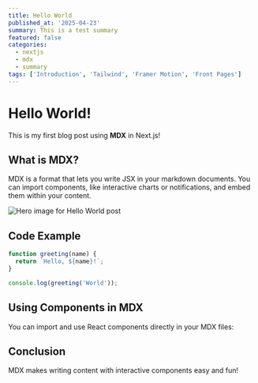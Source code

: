 ```yaml
---
title: Hello World
published_at: '2025-04-23'
summary: This is a test summary
featured: false
categories:
  - nextjs
  - mdx
  - summary
tags: ['Introduction', 'Tailwind', 'Framer Motion', 'Front Pages']
---
```


# Hello World!

This is my first blog post using **MDX** in Next.js!

## What is MDX?

MDX is a format that lets you write JSX in your markdown documents. You can import components, like interactive charts or notifications, and embed them within your content.

<img
  src='/images/posts/hello-world/mdx.svg'
  alt='Hero image for Hello World post'
  width={600}
  height={600}
  priority='true'
/>

## Code Example

```javascript
function greeting(name) {
  return `Hello, ${name}!`;
}

console.log(greeting('World'));
```

## Using Components in MDX

You can import and use React components directly in your MDX files:

## Conclusion

MDX makes writing content with interactive components easy and fun!
